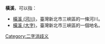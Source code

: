 '''橫溪'''，可以指：
* [[橫溪_(河川)|橫溪 (河川)]]，臺灣新北市三峽區的一條河川。
* [[橫溪_(大字)|橫溪 (大字)]]，臺灣新北市三峽區的一個地名。
{{disambig}}
[[Category:二字消歧义|Category:二字消歧义]]
